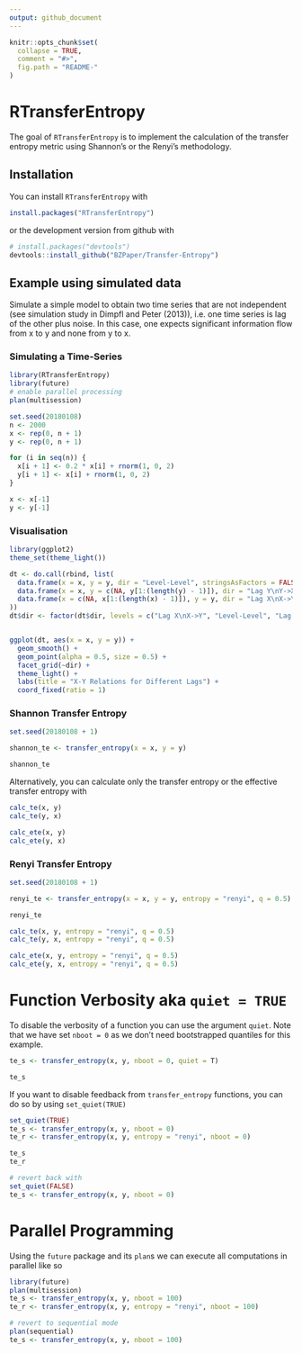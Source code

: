 ```yaml
---
output: github_document
---
```


<!-- README.md is generated from README.Rmd. Please edit that file -->

```r
knitr::opts_chunk$set(
  collapse = TRUE,
  comment = "#>",
  fig.path = "README-"
)
```

# RTransferEntropy

The goal of `RTransferEntropy` is to implement the calculation of the transfer entropy metric using Shannon's or the Renyi's methodology.

## Installation

You can install `RTransferEntropy` with
```r
install.packages("RTransferEntropy")
```

or the development version from github with

```r
# install.packages("devtools")
devtools::install_github("BZPaper/Transfer-Entropy")
```

## Example using simulated data

Simulate a simple model to obtain two time series that are not independent (see simulation study in Dimpfl and Peter (2013)),
i.e. one time series is lag of the other plus noise. In this case, one expects significant information flow from x to y 
and none from y to x.

### Simulating a Time-Series
```r
library(RTransferEntropy)
library(future)
# enable parallel processing
plan(multisession)

set.seed(20180108)
n <- 2000
x <- rep(0, n + 1)
y <- rep(0, n + 1)

for (i in seq(n)) {
  x[i + 1] <- 0.2 * x[i] + rnorm(1, 0, 2)
  y[i + 1] <- x[i] + rnorm(1, 0, 2)
}

x <- x[-1]
y <- y[-1]
```


### Visualisation
```r
library(ggplot2)
theme_set(theme_light())

dt <- do.call(rbind, list(
  data.frame(x = x, y = y, dir = "Level-Level", stringsAsFactors = FALSE),
  data.frame(x = x, y = c(NA, y[1:(length(y) - 1)]), dir = "Lag Y\nY->X", stringsAsFactors = FALSE),
  data.frame(x = c(NA, x[1:(length(x) - 1)]), y = y, dir = "Lag X\nX->Y", stringsAsFactors = FALSE)
))
dt$dir <- factor(dt$dir, levels = c("Lag X\nX->Y", "Level-Level", "Lag Y\nY->X"))


ggplot(dt, aes(x = x, y = y)) + 
  geom_smooth() +
  geom_point(alpha = 0.5, size = 0.5) +
  facet_grid(~dir) +
  theme_light() +
  labs(title = "X-Y Relations for Different Lags") +
  coord_fixed(ratio = 1)
```

### Shannon Transfer Entropy
```r
set.seed(20180108 + 1)

shannon_te <- transfer_entropy(x = x, y = y)

shannon_te
```

Alternatively, you can calculate only the transfer entropy or the effective transfer entropy with
```r
calc_te(x, y)
calc_te(y, x)

calc_ete(x, y)
calc_ete(y, x)
```


### Renyi Transfer Entropy
```r
set.seed(20180108 + 1)

renyi_te <- transfer_entropy(x = x, y = y, entropy = "renyi", q = 0.5)

renyi_te

calc_te(x, y, entropy = "renyi", q = 0.5)
calc_te(y, x, entropy = "renyi", q = 0.5)

calc_ete(x, y, entropy = "renyi", q = 0.5)
calc_ete(y, x, entropy = "renyi", q = 0.5)
```

# Function Verbosity aka `quiet = TRUE`

To disable the verbosity of a function you can use the argument `quiet`. Note that we have set `nboot = 0` as we don't need bootstrapped quantiles for this example.
```r
te_s <- transfer_entropy(x, y, nboot = 0, quiet = T)

te_s
```

If you want to disable feedback from `transfer_entropy` functions, you can do so by using `set_quiet(TRUE)`
```r
set_quiet(TRUE)
te_s <- transfer_entropy(x, y, nboot = 0)
te_r <- transfer_entropy(x, y, entropy = "renyi", nboot = 0)

te_s
te_r

# revert back with
set_quiet(FALSE)
te_s <- transfer_entropy(x, y, nboot = 0)
```

# Parallel Programming

Using the `future` package and its `plan`s we can execute all computations in parallel like so
```r
library(future)
plan(multisession)
te_s <- transfer_entropy(x, y, nboot = 100)
te_r <- transfer_entropy(x, y, entropy = "renyi", nboot = 100)

# revert to sequential mode
plan(sequential)
te_s <- transfer_entropy(x, y, nboot = 100)
```
